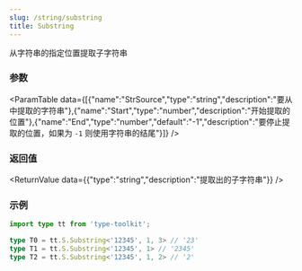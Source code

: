 ```yaml
---
slug: /string/substring
title: Substring
---
```



从字符串的指定位置提取子字符串

### 参数
<ParamTable data={[{"name":"StrSource","type":"string","description":"要从中提取的字符串"},{"name":"Start","type":"number","description":"开始提取的位置"},{"name":"End","type":"number","default":"-1","description":"要停止提取的位置，如果为 `-1` 则使用字符串的结尾"}]} />

### 返回值
<ReturnValue data={{"type":"string","description":"提取出的子字符串"}} />

### 示例

```ts
import type tt from 'type-toolkit';

type T0 = tt.S.Substring<'12345', 1, 3> // '23'
type T1 = tt.S.Substring<'12345', 1> // '2345'
type T2 = tt.S.Substring<'12345', 1, 2> // '2'
```
